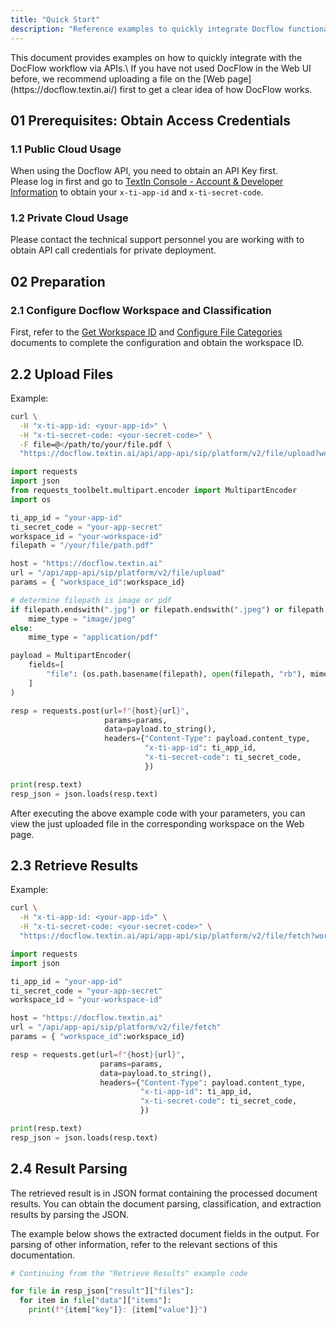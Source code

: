```yaml
---
title: "Quick Start"
description: "Reference examples to quickly integrate Docflow functionality with APIs"
---
```


<Tip>
  This document provides examples on how to quickly integrate with the DocFlow workflow via APIs.\
  If you have not used DocFlow in the Web UI before, we recommend uploading a file on the [Web page](https://docflow.textin.ai/) first to get a clear idea of how DocFlow works.
</Tip>

## 01 Prerequisites: Obtain Access Credentials

### 1.1 Public Cloud Usage

When using the Docflow API, you need to obtain an API Key first.\
Please log in first and go to [TextIn Console - Account & Developer Information](https://textin.ai/console/dashboard/setting) to obtain your `x-ti-app-id` and `x-ti-secret-code`.

### 1.2 Private Cloud Usage

Please contact the technical support personnel you are working with to obtain API call credentials for private deployment.

## 02 Preparation

### 2.1 Configure Docflow Workspace and Classification

First, refer to the [Get Workspace ID](../08-faq/get_workspace_id) and [Configure File Categories](../08-faq/setup_category) documents to complete the configuration and obtain the workspace ID.

## 2.2 Upload Files

Example:

<CodeGroup>

```bash curl icon=terminal wrap
curl \
  -H "x-ti-app-id: <your-app-id>" \
  -H "x-ti-secret-code: <your-secret-code>" \
  -F file=@</path/to/your/file.pdf \
  "https://docflow.textin.ai/api/app-api/sip/platform/v2/file/upload?workspace_id=<your-workspace-id>"
```


```python Python expandable {6,7,8,9} icon=python lines
import requests
import json
from requests_toolbelt.multipart.encoder import MultipartEncoder
import os

ti_app_id = "your-app-id"
ti_secret_code = "your-app-secret"
workspace_id = "your-workspace-id"
filepath = "/your/file/path.pdf"

host = "https://docflow.textin.ai"
url = "/api/app-api/sip/platform/v2/file/upload"
params = { "workspace_id":workspace_id}

# determine filepath is image or pdf
if filepath.endswith(".jpg") or filepath.endswith(".jpeg") or filepath.endswith(".png"):
    mime_type = "image/jpeg"
else:
    mime_type = "application/pdf"

payload = MultipartEncoder(
    fields=[
        "file": (os.path.basename(filepath), open(filepath, "rb"), mime_type),
    ]
)

resp = requests.post(url=f"{host}{url}", 
                     params=params, 
                     data=payload.to_string(), 
                     headers={"Content-Type": payload.content_type,
                              "x-ti-app-id": ti_app_id,
                              "x-ti-secret-code": ti_secret_code,
                              })

print(resp.text)
resp_json = json.loads(resp.text)
```

</CodeGroup>

After executing the above example code with your parameters, you can view the just uploaded file in the corresponding workspace on the Web page.

## 2.3 Retrieve Results

Example:

<CodeGroup>

```bash curl icon=terminal wrap
curl \
  -H "x-ti-app-id: <your-app-id>" \
  -H "x-ti-secret-code: <your-secret-code>" \
  "https://docflow.textin.ai/api/app-api/sip/platform/v2/file/fetch?workspace_id=<your-workspace-id>"
```


```python Python expandable {4,5,6} icon=python lines
import requests
import json

ti_app_id = "your-app-id"
ti_secret_code = "your-app-secret"
workspace_id = "your-workspace-id"

host = "https://docflow.textin.ai"
url = "/api/app-api/sip/platform/v2/file/fetch"
params = { "workspace_id":workspace_id}

resp = requests.get(url=f"{host}{url}", 
                    params=params, 
                    data=payload.to_string(), 
                    headers={"Content-Type": payload.content_type,
                             "x-ti-app-id": ti_app_id,
                             "x-ti-secret-code": ti_secret_code,
                             })

print(resp.text)
resp_json = json.loads(resp.text)
```

</CodeGroup>

## 2.4 Result Parsing

The retrieved result is in JSON format containing the processed document results. You can obtain the document parsing, classification, and extraction results by parsing the JSON.

<Tip>
  The example below shows the extracted document fields in the output. For parsing of other information, refer to the relevant sections of this documentation.
</Tip>

<CodeGroup>

```python Python icon=python lines
# Continuing from the "Retrieve Results" example code

for file in resp_json["result"]["files"]:
  for item in file["data"]["items"]:
    print(f"{item["key"]}: {item["value"]}")
```

</CodeGroup>